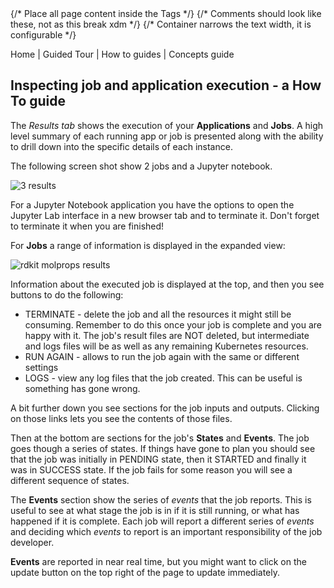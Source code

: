 
<Head>
  <title>Inspecting job and application execution - a How To guide</title>
</Head>

<Layout>
{/* Place all page content inside the <Layout /> Tags */}
{/* Comments should look like these, not <!-- --> as this break xdm */}
{/* Container narrows the text width, it is configurable */}
<Container>

<InternalLink href="/">Home</InternalLink> |
<InternalLink href="../guided-tour">Guided Tour</InternalLink> |
<InternalLink href="../how-to">How to guides</InternalLink> |
<InternalLink href="../concepts">Concepts guide</InternalLink>

## Inspecting job and application execution - a How To guide

The *Results tab* shows the execution of your **Applications** and **Jobs**. A high level summary of each running app or
job is presented along with the ability to drill down into the specific details of each instance.

The following screen shot show 2 jobs and a Jupyter notebook.

<Image src={results_1} alt="3 results" />

For a Jupyter Notebook application you have the options to open the Jupyter Lab interface in a new browser tab and
to terminate it. Don't forget to terminate it when you are finished!

For **Jobs** a range of information is displayed in the expanded view:

<Image src={results_2} alt="rdkit molprops results" />

Information about the executed job is displayed at the top, and then you see buttons to do the following:

- TERMINATE - delete the job and all the resources it might still be consuming. Remember to do this once your job is
  complete and you are happy with it. The job's result files are NOT deleted, but intermediate and logs files will be as
  well as any remaining Kubernetes resources.
- RUN AGAIN - allows to run the job again with the same or different settings
- LOGS - view any log files that the job created. This can be useful is something has gone wrong.

A bit further down you see sections for the job inputs and outputs. Clicking on those links lets you see the contents of
those files.

Then at the bottom are sections for the job's **States** and **Events**. The job goes though a series of states. If things
have gone to plan you should see that the job was initially in PENDING state, then it STARTED and finally it was in
SUCCESS state. If the job fails for some reason you will see a different sequence of states.

The **Events** section show the series of *events* that the job reports. This is useful to see at what stage the job is
in if it is still running, or what has happened if it is complete. Each job will report a different series of *events*
and deciding which *events* to report is an important responsibility of the job developer.

**Events** are reported in near real time, but you might want to click on the update button on the top right of the page
to update immediately.



</Container>
</Layout>
